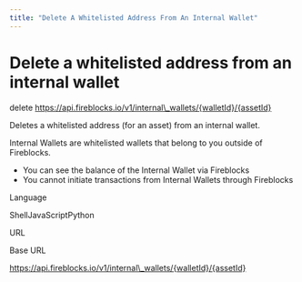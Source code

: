 ```yaml
---
title: "Delete A Whitelisted Address From An Internal Wallet"
---
```

  
  # Delete a whitelisted address from an internal wallet

delete https://api.fireblocks.io/v1/internal\_wallets/{walletId}/{assetId}

Deletes a whitelisted address (for an asset) from an internal wallet.

Internal Wallets are whitelisted wallets that belong to you outside of Fireblocks.

*   You can see the balance of the Internal Wallet via Fireblocks
*   You cannot initiate transactions from Internal Wallets through Fireblocks

Language

ShellJavaScriptPython

URL

Base URL

https://api.fireblocks.io/v1/internal\_wallets/{walletId}/{assetId}